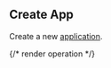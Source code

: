 ## Create App

Create a new [application](https://hathora.dev/docs/concepts/hathora-entities#application).

{/* render operation */}
